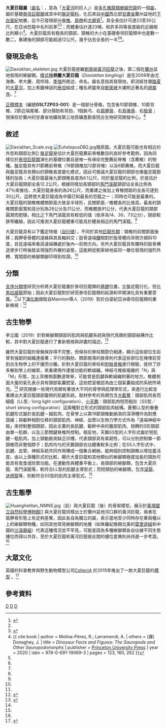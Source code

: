 {{Automatic Taxobox
| taxon = Daxiatitan
| fossil_range = [[白堊紀|白堊紀]]早期，{{fossilrange|122.6}}
| image = Daxiatitan.jpg
| image_caption = [[臺灣|臺灣]][[國立自然科學博物館|國立自然科學博物館]]展出的骨架模型
| authority = You ''et al.'', 2008
| type_species = '''炳靈大夏巨龍<br>''Daxiatitan binglingi'''''
| type_species_authority = You ''et al.'', 2008 
| display_parents = 3
}}

'''大夏巨龍屬'''（[[屬名|屬名]]：{{lang|la|''Daxiatitan''}}，意為「[[大夏河|大夏河]]的巨人」）是[[多孔椎龍類|多孔椎龍類]][[蜥腳下目|蜥腳]][[恐龍|恐龍]]的一個[[屬|屬]]，屬於基礎[[泰坦巨龍類|泰坦巨龍類]]或其中的[[盤足龍科|盤足龍科]]，化石來自[[中國|中國]]西北部[[甘肅省|甘肅省]]蘭州盆地的[[下白堊紀|下白堊紀]]地層，迄今已發現部分[[脊椎|脊椎]]、[[胸帶|肩帶]]和[[大腿骨|大腿骨]]<ref name=Youetal08>{{cite journal |last=You |first=H.-L. |author2=Li, D.-Q. |author3=Zhou, L.-Q. |author4=Ji, Q |year=2008 |title=''Daxiatitan binglingi'': a giant sauropod dinosaur from the Early Cretaceous of China |url=https://www.researchgate.net/publication/308546865_Daxiatitan_binglingi_a_giant_sauropod_dinosaur_from_the_Early_Cretaceous_of_China |journal=''Gansu Geology'' |volume=17 |issue=4 |pages=1–10 |issn=1004-4116 |access-date=2020-10-03 |archive-date=2020-04-01 |archive-url=https://web.archive.org/web/20200401115914/https://www.researchgate.net/publication/308546865_Daxiatitan_binglingi_a_giant_sauropod_dinosaur_from_the_Early_Cretaceous_of_China |dead-url=no }}</ref>。其全長估計可達23至30公尺，在亞洲恐龍中名列前茅<ref name=Youetal08/><ref name="Holtz2008">{{cite book | author = Holtz, T. R. Jr. | chapter = Dinosaur Genus List [Updated 13 January 2011] | title = ''Dinosaurs: The Most Complete, Up-to-Date Encyclopedia for Dinosaur Lovers of All Ages'' | publisher = Indiana University Press | isbn = 0-375-82419-7 | year = 2012 | chapter-url = http://www.geol.umd.edu/~tholtz/dinoappendix/HoltzappendixWinter2011.pdf | access-date = 2018-07-04 | archive-url = https://web.archive.org/web/20170812011954/http://www.geol.umd.edu/~tholtz/dinoappendix/HoltzappendixWinter2011.pdf | archive-date = 2017-08-12 | dead-url = no }}</ref>；而體重估計達23噸，和許多同等長度級的近親相比則顯小<ref name = Molina-Pérez>{{ cite book | author = Molina-Pérez, R.; Larramendi, A. | others = (譯) Donaghey, J. | title = 
''Dinosaur Facts and Figures: The Sauropods and Other Sauropodomorphs'' | publisher = [[Princeton_University_Press|Princeton University Press]] | year = 2020 | isbn = 978-0-691-19069-3 | pages = 123, 160, 262 }}</ref>。大夏巨龍具有極長的頸部，頸椎的大小在基礎泰坦巨龍類中也是數一數二，重建後的頸部可能超過12公尺，幾乎佔去全長的一半<ref name=Youetal08/><ref name = Molina-Pérez/>。
<!---（文章中未直接提及）而根據股骨寬57公分可推估其體重約35噸；<ref>Jinyou Mo, Jincheng Li, Yunchuan Ling, Eric Buffetaut, Suravech Suteethorn Varavud, Suteethorne Haiyan Tong, Gilles Cuny, Romain Amiot & Xing Xu (2020). [https://www.sciencedirect.com/science/article/pii/S0195667119303623 New fossil remain of ''Fusuisaurus zhaoi'' (Sauropoda: Titanosauriformes) from the Lower Cretaceous of Guangxi, southern China.] ''Cretaceous Research'': '''104379''' (advance online publication). doi: https://doi.org/10.1016/j.cretres.2020.104379</ref>--->
==發現及命名==
[[File:Daxiatitan_skeleton.jpg|thumb]]
大夏巨龍是繼[[劉家峽黃河巨龍|劉家峽黃河巨龍]]之後，第二個在[[蘭州|蘭州]]盆地{{link-en|河口群|Hekou Group}}發現的蜥腳類。[[模式種|模式種]]'''炳靈大夏巨龍'''（''Daxiatitan binglingi''）是在2008年由尤海魯、李大慶、周伶琦、[[季強|季強]]所敘述、命名。屬名意指其發現地，即流經甘肅[[臨夏|臨夏]]的[[大夏河|大夏河]]，加上希臘神話的[[泰坦|泰坦]]組成；種名炳靈來自[[劉家峽|劉家峽]]大壩附近著名的[[炳靈寺石窟|炳靈寺]]。<ref name=Youetal08/>

[[正模標本|正模標本]]（編號'''GSLTZP03-001'''）是一個部分骨骼，包含後10節頸椎、10節背椎、2節近端尾椎、部分頸肋和背肋、1個脈弓、右[[肩胛骨|肩胛骨]]、右[[鳥喙骨|鳥喙骨]]、右[[股骨|股骨]]；現保存於蘭州的甘肅省地礦局第三地質礦產勘查院古生物研究開發中心。<ref name=Youetal08/>

==敘述==
[[File:Daxiatitan_Scale.svg|thumb]]
[[File:EuhelopusDB2.jpg|thumb]]復原圖，大夏巨龍可能也有相近的外型和頸部比例]]
[[盤足龍|盤足龍]]是估計大夏巨龍薦前脊椎數目的良好參考範例，因為同樣位於[[泰坦巨龍類|泰坦巨龍類]]演化的基礎位置且是唯一有保存完整薦前脊椎（含薦椎）的物種。盤足龍具有31節薦前脊椎（19節頸椎加12節背椎）以及6節薦椎，而大夏巨龍與盤足龍具有類似的頸椎長度變化模式，因此可推論大夏巨龍的頸部也像盤足龍那樣的加長；大夏巨龍最後九節頸椎長度為6.1公尺，同於盤足龍的比例，於是估計大夏巨龍頸部全長12.2公尺。根據同樣加長頸部的[[馬門溪龍|馬門溪龍]]頸部佔全長比例為47％來推估，大夏巨龍身長約為26公尺，而重建之後加上脊椎間距的全長可達到30公尺，這將使大夏巨龍成為中國已知最長的恐龍之一；同時也可能是最重的。大夏巨龍的頸椎椎體關節面大致呈半球形，且關節面／椎體長的比值高，最長的頸椎關節面寬和高分別為28公分及31公分，而椎體長91公分，代表大夏巨龍的頸部圓潤而肥碩，相比之下馬門溪龍具有較低的值（依序為14、30、73公分），頸部較狹窄纖細，因此可推測大夏巨龍體重可能高於體長相近的馬門溪龍。<ref name=Youetal08/>

大夏巨龍具有以下鑑定特徵（[[自衍徵|自衍徵]]），不同於其他[[巨龍形類|巨龍形類]]：頸椎的前關節面後移；肩胛骨骨體的遠緣與其長軸斜交；股骨遠端[[髁|髁]]相對於股骨體向背側方傾斜10度，且從遠端來看該遠端髁處於後內—前側方向。另外大夏巨龍具有獨特的股骨構造使步行時後肢呈現強烈外撇的姿態，這能夠從劉家峽地區同一層位發現的強烈外轉、寬間距的蜥腳類腳印得到佐證。<ref name=Youetal08/>

==分類==
[[支序分類學|支序分類學]]研究分析將大夏巨龍置於泰坦巨龍類的[[基群|基礎]]位置，比盤足龍衍化，但比[[馬拉威龍|馬拉威龍]]原始；因此大夏巨龍對於研究泰坦巨龍類的起源和早期演化具有重要意義。<ref name=Youetal08/>以下[[演化樹|演化樹]]擷取自Mannion等人（2019）對於白堊紀亞洲泰坦巨龍類的重新檢視：<ref name="mannion19b">{{cite journal|last1=Mannion|first1=P.D.|last2=Upchurch|first2=P.|last3=Jin|first3=X.|last4=Zheng|first4=W.|year=2019|title=New information on the Cretaceous sauropod dinosaurs of Zhejiang Province, China: impact on Laurasian titanosauriform phylogeny and biogeography|journal=Royal Society Open Science|volume=6|issue=8|pages=191057|doi=10.1098/rsos.191057|pmid=31598266|pmc=6731702|bibcode=2019RSOS....691057M}}</ref>

{{clade| style=font-size:100%;line-height:100%
|label1=[[巨龍形類|巨龍形類]] Titanosauriformes
|1={{clade
|1=[[腕龍科|腕龍科]] Brachiosauridae
|label2=[[多孔椎龍類|多孔椎龍類]] Somphospondyli
|2={{clade
|1=[[盤足龍科|盤足龍科]] Euhelopodidae
|2=[[黃河巨龍|黃河巨龍]] ''Huanghetitan''
|3={{clade
|1=[[東陽龍|東陽龍]] ''Dongyangosaurus''
|2=[[華北龍|華北龍]] ''Huabeisaurus'' }}
|label4=[[泰坦巨龍類|泰坦巨龍類]] Titanosauria
|4={{clade
|1=[[汝陽龍|汝陽龍]] ''Ruyangosaurus''
|2={{clade
|1='''大夏巨龍 ''Daxiatitan'''''
|2=[[峴山龍|峴山龍]] ''Xianshanosaurus'' }}
|label5=[[岩盔龍類|岩盔龍類]] Lithostrotia
|5={{clade
|1=[[馬拉威龍|馬拉威龍]] ''Malawisaurus''
|6={{clade
|1=[[納摩蓋吐龍|納摩蓋吐龍]] ''Nemegtosaurus''
|7={{clade
|1=[[掠食龍|掠食龍]] ''Rapetosaurus''
|8={{clade
|1=[[阿拉莫龍|阿拉莫龍]] ''Alamosaurus''
|9={{clade
|1=[[伊希斯龍|伊希斯龍]] ''Isisaurus''
|10={{clade
|1=[[後凹尾龍|後凹尾龍]] ''Opisthocoelicaudia''
|2=[[薩爾塔龍|薩爾塔龍]] ''Saltasaurus''
}} }} }} }} }} }} }} }} }} }}

==古生物學==
李立國（2019）針對蜥腳類頸部的肌肉與肌腱系統與現代鳥類的頸部結構作比較，其中對大夏巨龍進行了重新檢視與詳盡的描述。<ref name=restudy2019>{{cite journal |last=Liguo |first=Li||year=2019 |title=Reconstruction of the Musculotendinous System of the Necks of Sauropods and the Dodo Based on Anatomical Comparison with Modern Birds and Implications for Biomechanical Function and Ecological Roles|url=https://search.proquest.com/openview/e82a98fb891fdbe265d0369c91452e43/1?pq-origsite=gscholar&cbl=18750&diss=y|publisher=Drexel University |date= September 2019 |pages = 21-23 }}</ref>

雖然大夏巨龍的骨骼保存得不完整，但保存的脊柱關節仍相連，顯示這些部位生前曾有強韌的組織連接著；平行的胸肋、關節脫落的肢骨則代表這些部位在掩埋前受到古生物學上的干擾而分離。針對大夏巨龍的脊柱和[[附肢骨骼|附肢骨骼]]進行檢驗，提供了許多解剖學上的線索，來重建用作連接功能的軟組織。神經弓椎板複雜的「N」與「M」形態，加上背椎側面數道彎脊，可能曾是肌腱與軟組織附著的地方。椎體側面大量的氣孔表示具有頸部氣囊腔室，這些腔室被認為由三個氣囊組成的系統所填充。<ref name=restudy2019/>
{{double image|right|Great blue heron (Ardea herodias occidentalis) white form.JPG|150|Cygnus bewickii 01.jpg|150|現代鳥類的兩種頸部肌肉形式比較：[[大藍鷺|大藍鷺]]（左）的長肌腱／細肌肉、[[小天鵝|小天鵝]]（右）的短肌腱、粗肌肉；大夏巨龍的頸部結構較類似前者}}
研究根據一些現代鳥類有著很大不同的骨學與肌理學形式，來進行比較並重建出大夏巨龍頸部腹側的肌腱系統。取材參考的鳥類包含[[大藍鷺|大藍鷺]]：頸部肌肉長而細瘦（LL型／long light configuration）、[[小天鵝|小天鵝]]：頸部肌肉短而粗壯（SS型／short strong configuration）這兩種對立形式的頸部肌肉結構。蒼鷺LL型的重疊肌腱形式屬於長肌腱－細肌肉，在骨學上以第19節頸椎動脈突的深滑槽作為對應證據；與軀幹相對位移的頸部肌肉、神經、血管以生物力學方式作為「遠端神經中樞」來控制整個頸部，因此主要的長肌腱、軀幹中央的腹部肌肉、扭轉的S形頸部由單一肌群、{{link-en|頸長肌|Longus colli muscle}}以及三節關鍵脊椎所控制。相反地，天鵝SS型的人字形式屬於短肌腱－粗肌肉，加上頸動脈突缺乏凹槽，代表頸部具有柔韌性，可以分別控制單一節頸椎而非整個脖子；肌肉均勻的天鵝頸部也佔體重較多比例；在SS人字形式中，肌腱、血管、神經系統共同作用構成一個集合網絡，能夠個別控制頸椎以增加靈活度。由以上兩種形式的比較，顯示大夏巨龍和其他類似的蜥腳類極度加長的頸肋可能具有覓食或防禦功能。在運動性與體重平衡上，長頸部的蜥腳類，包含大夏巨龍、馬門溪龍等，較符合LL型的肌腱主導型式；而短頸肋的蜥腳類，包含[[梁龍|梁龍]]、[[迷惑龍|迷惑龍]]等，則較符合SS型的肌肉主導型式。<ref name=restudy2019/>

==古生態學==
[[File:Huanghetitan_NMNS.jpg|thumb]]（前）與大夏巨龍（後）的骨架模型，展示於[[臺灣|臺灣]][[國立自然科學博物館|國立自然科學博物館]]]]
與大夏巨龍同樣出土於蘭州盆地河口群的黃河巨龍，兩者在肩胛骨形態上有足夠差異，因此各自為獨立的屬，表示當地至少同時存在著兩種以上的蜥腳類物種，如同其他常見蜥腳類的地層（如侏羅紀晚期北美的[[莫里遜組|莫里遜組]]和中國的[[沙溪廟組|沙溪廟組]]）代表這種情況並不罕見，可能是因為多種蜥腳類各自佔據不同生態棲位而得以共存，至於大夏巨龍和黃河巨龍彼此間的棲位差異則尚待進一步考證。<ref name=Youetal08/>

==大眾文化==
英國的科普教育與野生動物模型公司[https://www.collecta.biz/en/ CollectA] {{Wayback|url=https://www.collecta.biz/en/ |date=20210617142414 }}於2015年推出了一款大夏巨龍的[https://www.collecta.biz/en/collections/prehistoric-world/age-of-dinosaurs-popular-sizes/item/88704 模型] {{Wayback|url=https://www.collecta.biz/en/collections/prehistoric-world/age-of-dinosaurs-popular-sizes/item/88704 |date=20201028202333 }}。<ref>{{Cite web |url=http://dinotoyblog.com/2015/04/27/daxiatitan-collecta/ |title=Dinosaur Toy Blog - Daxiatitan (CollectA) |access-date=2021-03-26 |archive-date=2020-02-04 |archive-url=https://web.archive.org/web/20200204044407/http://dinotoyblog.com/2015/04/27/daxiatitan-collecta/ |dead-url=no }}</ref>

==參考資料==
{{Reflist}}

{{Sauropodomorpha|T.|state=expanded}}
{{Taxonbar|from=Q1654983}}
{{Portalbar|生物學|恐龍}}

[[Category:下白堊紀恐龍|D]]
[[Category:中國恐龍|D]]
[[Category:大鼻龍類|D]]